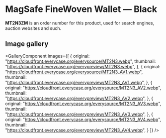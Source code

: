
# MagSafe FineWoven Wallet — Black

<Callout type='info' emoji='👉🏻'>**MT2N3ZM** is an order number for this product, used for search engines, auction websites and such.</Callout>

## Image gallery

<GalleryComponent
    images={[
      {
        original: "https://cloudfront.everycase.org/everysource/MT2N3.webp",
        thumbnail: "https://cloudfront.everycase.org/everypreview/MT2N3.webp",
      },
      {
        original: "https://cloudfront.everycase.org/everysource/MT2N3_AV1.webp",
        thumbnail: "https://cloudfront.everycase.org/everypreview/MT2N3_AV1.webp",
      },
      {
        original: "https://cloudfront.everycase.org/everysource/MT2N3_AV2.webp",
        thumbnail: "https://cloudfront.everycase.org/everypreview/MT2N3_AV2.webp",
      },
      {
        original: "https://cloudfront.everycase.org/everysource/MT2N3_AV3.webp",
        thumbnail: "https://cloudfront.everycase.org/everypreview/MT2N3_AV3.webp",
      },
      {
        original: "https://cloudfront.everycase.org/everysource/MT2N3_AV4.webp",
        thumbnail: "https://cloudfront.everycase.org/everypreview/MT2N3_AV4.webp",
      }
    ]}
  />
